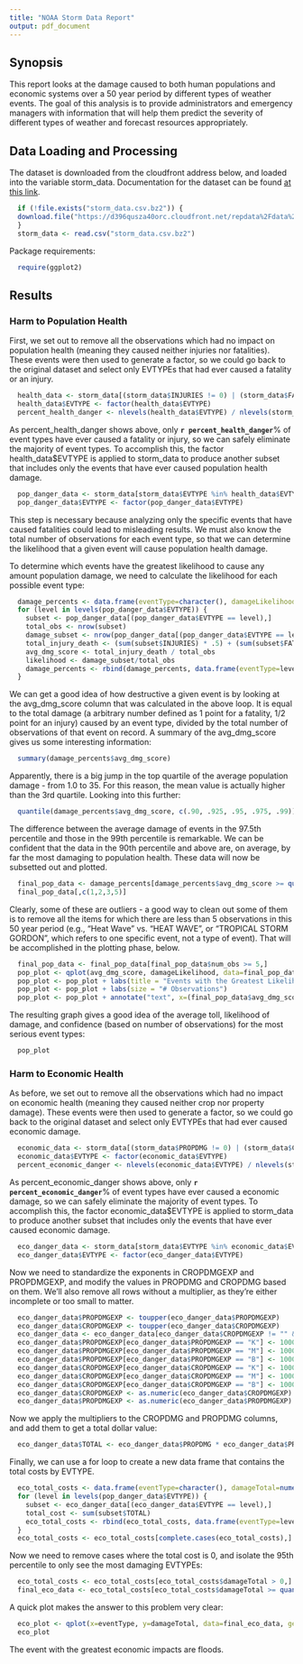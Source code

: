 ---
title: "NOAA Storm Data Report"
output: pdf_document
---

## Synopsis

This report looks at the damage caused to both human populations and economic systems over a 50 year period by different types of weather events. The goal of this analysis is to provide administrators and emergency managers with information that will help them predict the severity of different types of weather and forecast resources appropriately.

## Data Loading and Processing

The dataset is downloaded from the cloudfront address below, and loaded into the variable storm_data. Documentation for the dataset can be found [at this link](https://d396qusza40orc.cloudfront.net/repdata%2Fpeer2_doc%2Fpd01016005curr.pdf).

``` {r loadData}
  if (!file.exists("storm_data.csv.bz2")) {
  download.file("https://d396qusza40orc.cloudfront.net/repdata%2Fdata%2FStormData.csv.bz2", destfile = "storm_data.csv.bz2")
  }
  storm_data <- read.csv("storm_data.csv.bz2")
```

Package requirements:

``` {r}
  require(ggplot2)
```

## Results

### Harm to Population Health

First, we set out to remove all the observations which had no impact on population health (meaning they caused neither injuries nor fatalities). These events were then used to generate a factor, so we could go back to the original dataset and select only EVTYPEs that had ever caused a fatality or an injury. 

``` {r }
  health_data <- storm_data[(storm_data$INJURIES != 0) | (storm_data$FATALITIES != 0),]
  health_data$EVTYPE <- factor(health_data$EVTYPE)
  percent_health_danger <- nlevels(health_data$EVTYPE) / nlevels(storm_data$EVTYPE)
```

As percent_health_danger shows above, only **`r percent_health_danger`**% of event types have ever caused a fatality or injury, so we can safely eliminate the majority of event types. To accomplish this, the factor health_data$EVTYPE is applied to storm_data to produce another subset that includes only the events that have ever caused population health damage.

```{r}
  pop_danger_data <- storm_data[storm_data$EVTYPE %in% health_data$EVTYPE,]
  pop_danger_data$EVTYPE <- factor(pop_danger_data$EVTYPE)
```

This step is necessary because analyzing only the specific events that have caused fatalities could lead to misleading results. We must also know the total number of observations for each event type, so that we can determine the likelihood that a given event will cause population health damage.

To determine which events have the greatest likelihood to cause any amount population damage, we need to calculate the likelihood for each possible event type:

``` {r}
  damage_percents <- data.frame(eventType=character(), damageLikelihood=numeric(), num_obs=numeric(), damage_score=numeric(), avg_dmg_score=numeric())
  for (level in levels(pop_danger_data$EVTYPE)) {
    subset <- pop_danger_data[(pop_danger_data$EVTYPE == level),]
    total_obs <- nrow(subset)
    damage_subset <- nrow(pop_danger_data[(pop_danger_data$EVTYPE == level) & (pop_danger_data$INJURIES != 0 | pop_danger_data$FATALITIES != 0),])
    total_injury_death <- (sum(subset$INJURIES) * .5) + (sum(subset$FATALITIES))
    avg_dmg_score <- total_injury_death / total_obs
    likelihood <- damage_subset/total_obs
    damage_percents <- rbind(damage_percents, data.frame(eventType=level, damageLikelihood=likelihood, num_obs=total_obs, damage_score=total_injury_death, avg_dmg_score=avg_dmg_score))
  }
```

We can get a good idea of how destructive a given event is by looking at the avg_dmg_score column that was calculated in the above loop. It is equal to the total damage (a arbitrary number defined as 1 point for a fatality, 1/2 point for an injury) caused by an event type, divided by the total number of observations of that event on record. A summary of the avg_dmg_score gives us some interesting information:

``` {r}
  summary(damage_percents$avg_dmg_score)
```

Apparently, there is a big jump in the top quartile of the average population damage - from 1.0 to 35. For this reason, the mean value is actually higher than the 3rd quartile. Looking into this further:

```{r}
  quantile(damage_percents$avg_dmg_score, c(.90, .925, .95, .975, .99))
```

The difference between the average damage of events in the 97.5th percentile and those in the 99th percentile is remarkable. We can be confident that the data in the 90th percentile and above are, on average, by far the most damaging to population health. These data will now be subsetted out and plotted.

```{r}
  final_pop_data <- damage_percents[damage_percents$avg_dmg_score >= quantile(damage_percents$avg_dmg_score, c(.90))[1],]
  final_pop_data[,c(1,2,3,5)]
```

Clearly, some of these are outliers - a good way to clean out some of them is to remove all the items for which there are less than 5 observations in this 50 year period (e.g., "Heat Wave" vs. "HEAT WAVE", or "TROPICAL STORM GORDON", which refers to one specific event, not a type of event). That will be accomplished in the plotting phase, below.

```{r}
  final_pop_data <- final_pop_data[final_pop_data$num_obs >= 5,]
  pop_plot <- qplot(avg_dmg_score, damageLikelihood, data=final_pop_data, xlab="Average Health Toll", ylab="Likelihood of Health Impact", size=num_obs)
  pop_plot <- pop_plot + labs(title = "Events with the Greatest Likelihood and Potential for Population Health Damage")
  pop_plot <- pop_plot + labs(size = "# Observations")
  pop_plot <- pop_plot + annotate("text", x=(final_pop_data$avg_dmg_score - 0.35), y=(final_pop_data$damageLikelihood - 0.02), label=final_pop_data$eventType, size=2)
```

The resulting graph gives a good idea of the average toll, likelihood of damage, and confidence (based on number of observations) for the most serious event types:

```{r, echo=FALSE}
  pop_plot
```

### Harm to Economic Health

As before, we set out to remove all the observations which had no impact on economic health (meaning they caused neither crop nor property damage). These events were then used to generate a factor, so we could go back to the original dataset and select only EVTYPEs that had ever caused economic damage.

``` {r }
  economic_data <- storm_data[(storm_data$PROPDMG != 0) | (storm_data$CROPDMG != 0),]
  economic_data$EVTYPE <- factor(economic_data$EVTYPE)
  percent_economic_danger <- nlevels(economic_data$EVTYPE) / nlevels(storm_data$EVTYPE)
```

As percent_economic_danger shows above, only **`r percent_economic_danger`**% of event types have ever caused a economic damage, so we can safely eliminate the majority of event types. To accomplish this, the factor economic_data$EVTYPE is applied to storm_data to produce another subset that includes only the events that have ever caused economic damage.

```{r}
  eco_danger_data <- storm_data[storm_data$EVTYPE %in% economic_data$EVTYPE,]
  eco_danger_data$EVTYPE <- factor(eco_danger_data$EVTYPE)
```

Now we need to standardize the exponents in CROPDMGEXP and PROPDMGEXP, and modify the values in PROPDMG and CROPDMG based on them. We'll also remove all rows without a multiplier, as they're either incomplete or too small to matter.

```{r}
  eco_danger_data$PROPDMGEXP <- toupper(eco_danger_data$PROPDMGEXP)
  eco_danger_data$CROPDMGEXP <- toupper(eco_danger_data$CROPDMGEXP)
  eco_danger_data <- eco_danger_data[eco_danger_data$CROPDMGEXP != "" & eco_danger_data$PROPDMGEXP != "",]
  eco_danger_data$PROPDMGEXP[eco_danger_data$PROPDMGEXP == "K"] <- 1000
  eco_danger_data$PROPDMGEXP[eco_danger_data$PROPDMGEXP == "M"] <- 100000
  eco_danger_data$PROPDMGEXP[eco_danger_data$PROPDMGEXP == "B"] <- 100000000
  eco_danger_data$CROPDMGEXP[eco_danger_data$CROPDMGEXP == "K"] <- 1000
  eco_danger_data$CROPDMGEXP[eco_danger_data$CROPDMGEXP == "M"] <- 100000
  eco_danger_data$CROPDMGEXP[eco_danger_data$CROPDMGEXP == "B"] <- 100000000
  eco_danger_data$CROPDMGEXP <- as.numeric(eco_danger_data$CROPDMGEXP)
  eco_danger_data$PROPDMGEXP <- as.numeric(eco_danger_data$PROPDMGEXP)
```

Now we apply the multipliers to the CROPDMG and PROPDMG columns, and add them to get a total dollar value:

``` {r}
  eco_danger_data$TOTAL <- eco_danger_data$PROPDMG * eco_danger_data$PROPDMGEXP + eco_danger_data$CROPDMG * eco_danger_data$CROPDMGEXP
```

Finally, we can use a for loop to create a new data frame that contains the total costs by EVTYPE.

```{r}
  eco_total_costs <- data.frame(eventType=character(), damageTotal=numeric())
  for (level in levels(pop_danger_data$EVTYPE)) {
    subset <- eco_danger_data[(eco_danger_data$EVTYPE == level),]
    total_cost <- sum(subset$TOTAL)
    eco_total_costs <- rbind(eco_total_costs, data.frame(eventType=level, damageTotal=total_cost))
  }
  eco_total_costs <- eco_total_costs[complete.cases(eco_total_costs),]
```

Now we need to remove cases where the total cost is 0, and isolate the 95th percentile to only see the most damaging EVTYPEs:

```{r}
  eco_total_costs <- eco_total_costs[eco_total_costs$damageTotal > 0,]
  final_eco_data <- eco_total_costs[eco_total_costs$damageTotal >= quantile(eco_total_costs$damageTotal, c(.90))[1],]
```

A quick plot makes the answer to this problem very clear:

```{r}
  eco_plot <- qplot(x=eventType, y=damageTotal, data=final_eco_data, geom="bar", stat="identity", xlab="Event Type", ylab="Total Cost", main="Event Types by Total Cost")
  eco_plot
```

The event with the greatest economic impacts are floods.